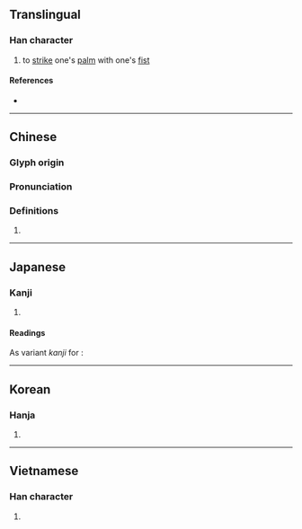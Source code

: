 {{also|抵}}
{{character info/new}}
==Translingual==

===Han character===
{{Han char|rn=64|rad=手|as=04|sn=7|four=52040|canj=QHVP|ids=⿰扌氏}}

# to [[strike]] one's [[palm]] with one's [[fist]]

====References====
* {{Han ref|kx=0419.130|dkj=11846|dj=0766.050|hdz=31841.060|uh=627A|ud=25210|bh=CAEF|bd=51951}}

----

==Chinese==
{{zh-forms}}

===Glyph origin===
{{Han etym}}

===Pronunciation===
{{zh-pron
|m=zhǐ
|c=zi2
|mc=y
|oc=y
|cat=
}}

===Definitions===
{{zh-hanzi}}

# {{rfdef|zh}}

----

==Japanese==

===Kanji===
{{ja-kanji|grade=|rs=手04}}

# {{defn|lang=ja|sort=手04}}

====Readings====
{{rfv-pronunciation|ja}}
{{ja-readings
|goon=し
|kanon=し
|kun=あ-たる, あ-てる
}}
As variant ''kanji'' for {{ja-l|抵}}:
{{ja-readings
|goon=たい
|kanon=てい
}}

----

==Korean==

===Hanja===
{{ko-hanja|hangeul=지|eumhun=|rv=ji|mr=chi|y=ci}}

# {{defn|lang=ko|sort=手04}}

----

==Vietnamese==

===Han character===
{{vi-readings|rs=手04|hanviet=chỉ}}

# {{defn|lang=vi|sort=手04}}